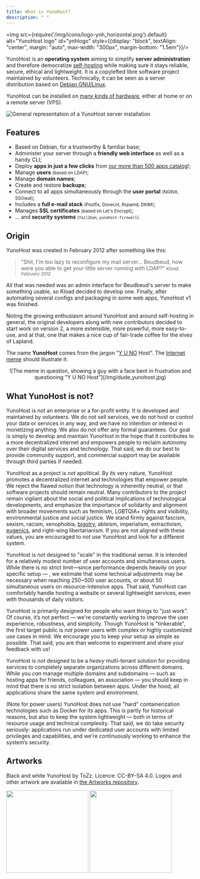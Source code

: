 ```yaml
---
title: What is YunoHost?
description: " "
---
```


<img src={require('/img/icons/logo-ynh_horizontal.png').default} alt="YunoHost logo" id="ynhlogo" style={{display: "block", textAlign: "center", margin: "auto", max-width: "300px", margin-bottom: "1.5em"}}/>

YunoHost is an **operating system** aiming to simplify **server administration** and therefore democratize [self-hosting](/admin/self_hosting) while making sure it stays reliable, secure, ethical and lightweight. It is a copylefted libre software project maintained by volunteers. Technically, it can be seen as a server distribution based on [Debian GNU/Linux](https://debian.org).

YunoHost can be installed on [many kinds of hardware](/admin/install/install_on), either at home or on a remote server (VPS).

![General representation of a YunoHost server installation](/img/internet_topologies_with_ynh.png?resize=600)

## Features

- <SmallInline url='/img/icons/logo-debian.png' alt="debian logo"/> Based on Debian, for a trustworthy & familiar base;
- <SmallInline url='/img/icons/icon-tools.png' alt="tools logo"/> Administer your server through a **friendly web interface** as well as a handy CLI;
- <SmallInline url='/img/icons/icon-package.png' alt="package logo"/> Deploy **apps in just a few clicks** from [our more than 500 apps catalog](https://apps.yunohost.org)!;
- <SmallInline url='/img/icons/icon-users.png' alt="users logo"/> Manage **users** <small>(based on LDAP)</small>;
- <SmallInline url='/img/icons/icon-globe.png' alt="globe logo"/> Manage **domain names**;
- <SmallInline url='/img/icons/icon-medic.png' alt="medic logo"/> Create and restore **backups**;
- <SmallInline url='/img/icons/icon-door.png' alt="door logo"/> Connect to all apps simultaneously through the **user portal** <small>(NGINX, SSOwat)</small>;
- <SmallInline url='/img/icons/icon-mail.png' alt="mail logo"/> Includes a **full e-mail stack** <small>(Postfix, Dovecot, Rspamd, DKIM)</small>;
- <SmallInline url='/img/icons/icon-lock.png' alt="lock logo"/> Manages **SSL certificates** <small>(based on Let's Encrypt)</small>;
- <SmallInline url='/img/icons/icon-shield.png' alt="shield logo"/>... and **security systems** <small>(`fail2ban`, `yunohost-firewall`)</small>.

## Origin

YunoHost was created in February 2012 after something like this:

> "Shit, I'm too lazy to reconfigure my mail server... Beudbeud, how were you able to get your little server running with LDAP?"
> <small>*Kload, February 2012*</small>

All that was needed was an admin interface for Beudbeud's server to make something usable, so Kload decided to develop one. Finally, after automating several configs and packaging in some web apps, YunoHost v1 was finished.

Noting the growing enthusiasm around YunoHost and around self-hosting in general, the original developers along with new contributors decided to start work on version 2, a more extensible, more powerful, more easy-to-use, and at that, one that makes a nice cup of fair-trade coffee for the elves of Lapland.

The name **YunoHost** comes from the jargon "[Y U NO](https://knowyourmeme.com/memes/y-u-no-guy) Host". The [Internet meme](https://en.wikipedia.org/wiki/Internet_meme) should illustrate it:

<center>
![The meme in question, showing a guy with a face bent in frustration and questioning "Y U NO Host"](/img/dude_yunohost.jpg)
</center>

## What YunoHost is not?

YunoHost is *not* an enterprise or a for-profit entity. It is developed and maintained by volunteers. We do not sell services, we do not host or control your data or services in any way, and we have no intention or interest in monetizing anything. We also do not offer any formal guarantees. Our goal is simply to develop and maintain YunoHost in the hope that it contributes to a more decentralized internet and empowers people to reclaim autonomy over their digital services and technology. That said, we do our best to provide community support, and commercial support may be available through third parties if needed.

YunoHost as a project is *not* apolitical. By its very nature, YunoHost promotes a decentralized internet and technologies that empower people. We reject the flawed notion that technology is inherently neutral, or that software projects should remain neutral. Many contributors to the project remain vigilant about the social and political implications of technological developments, and emphasize the importance of solidarity and alignment with broader movements such as feminism, LGBTQIA+ rights and visibility, environmental justice and social justice. We stand firmly against fascism, sexism, racism, xenophobia, [bigotry](https://simple.wikipedia.org/wiki/Bigotry), ableism, imperialism, extractivism, [eugenics](https://en.wikipedia.org/wiki/Eugenics), and right-wing libertarianism. If you are not aligned with these values, you are encouraged to *not* use YunoHost and look for a different system.

YunoHost is *not* designed to "scale" in the traditional sense. It is intended for a relatively modest number of user accounts and simultaneous users. While there is no strict limit—since performance depends heavily on your specific setup — , we estimate that some technical adjustments may be necessary when reaching 250~500 user accounts, or about 50 simultaneous users on resource-intensive apps. That said, YunoHost can comfortably handle hosting a website or several lightweight services, even with thousands of daily visitors.

YunoHost is primarily designed for people who want things to "just work". Of course, it’s not perfect — we're constantly working to improve the user experience, robustness, and simplicity. Though YunoHost is "tinkerable", the first target public is *not* power users with complex or highly customized use cases in mind. We encourage you to keep your setup as simple as possible. That said, you are than welcome to experiment and share your feedback with us!

YunoHost is *not* designed to be a *heavy* multi-tenant solution for providing services to completely separate organizations across different domains. While you *can* manage multiple domains and subdomains — such as hosting apps for friends, colleagues, an association — you should keep in mind that there is no strict isolation between apps. Under the hood, all applications share the same system and environment.

(Note for power users) YunoHost does not use "hard" containerization technologies such as Docker for its apps. This is partly for historical reasons, but also to keep the system lightweight — both in terms of resource usage and technical complexity. That said, we do take security seriously: applications run under dedicated user accounts with limited privileges and capabilities, and we're continuously working to enhance the system’s security.

## Artworks

Black and white YunoHost by ToZz. Licence: CC-BY-SA 4.0. Logos and other artwork are available in [the Artworks repository](https://github.com/YunoHost/yunohost-artwork).

<img src="https://raw.githubusercontent.com/YunoHost/yunohost-artwork/refs/heads/main/logos/png/yunohost-logo_black.png" width="220" id="darklogo"/>
<img src="https://raw.githubusercontent.com/YunoHost/yunohost-artwork/refs/heads/main/logos/png/yunohost-logo_white.png" width="220" id="whitelogo"/>
